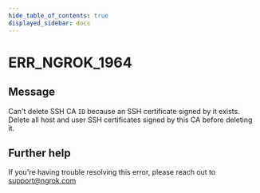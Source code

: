```yaml
---
hide_table_of_contents: true
displayed_sidebar: docs
---
```



# ERR_NGROK_1964

## Message

Can't delete SSH CA `ID` because an SSH certificate signed by it exists. Delete all host and user SSH certificates signed by this CA before deleting it.

<ErrorDetails error="err_ngrok_1964" />

## Further help

If you're having trouble resolving this error, please reach out to [support@ngrok.com](mailto:support@ngrok.com?subject=Help%20with%20ERR_NGROK_1964)
